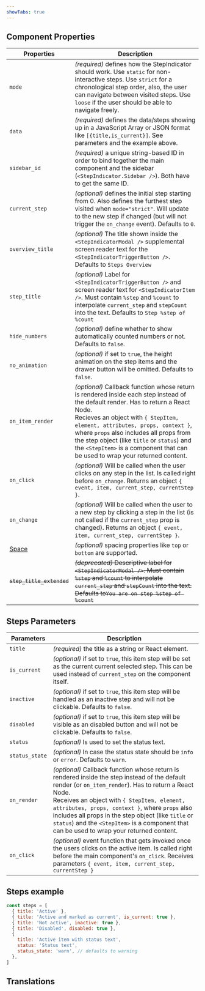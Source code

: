 ```yaml
---
showTabs: true
---
```



## Component Properties

| Properties                              | Description                                                                                                                                                                                                                                                                                                                                                                                      |
| --------------------------------------- | ------------------------------------------------------------------------------------------------------------------------------------------------------------------------------------------------------------------------------------------------------------------------------------------------------------------------------------------------------------------------------------------------ |
| `mode`                                  | _(required)_ defines how the StepIndicator should work. Use `static` for non-interactive steps. Use `strict` for a chronological step order, also, the user can navigate between visited steps. Use `loose` if the user should be able to navigate freely.                                                                                                                                       |
| `data`                                  | _(required)_ defines the data/steps showing up in a JavaScript Array or JSON format like `[{title,is_current}]`. See parameters and the example above.                                                                                                                                                                                                                                           |
| `sidebar_id`                            | _(required)_ a unique string-based ID in order to bind together the main component and the sidebar (`<StepIndicator.Sidebar />`). Both have to get the same ID.                                                                                                                                                                                                                                  |
| `current_step`                          | _(optional)_ defines the initial step starting from 0. Also defines the furthest step visited when `mode="strict"`. Will update to the new step if changed (but will not trigger the `on_change` event). Defaults to `0`.                                                                                                                                                                        |
| `overview_title`                        | _(optional)_ The title shown inside the `<StepIndicatorModal />` supplemental screen reader text for the `<StepIndicatorTriggerButton />`. Defaults to `Steps Overview`                                                                                                                                                                                                                          |
| `step_title`                            | _(optional)_ Label for `<StepIndicatorTriggerButton />` and screen reader text for `<StepIndicatorItem />`. Must contain `%step` and `%count` to interpolate `current_step` and `stepCount` into the text. Defaults to `Step %step of %count`                                                                                                                                                    |
| `hide_numbers`                          | _(optional)_ define whether to show automatically counted numbers or not. Defaults to `false`.                                                                                                                                                                                                                                                                                                   |
| `no_animation`                          | _(optional)_ if set to `true`, the height animation on the step items and the drawer button will be omitted. Defaults to `false`.                                                                                                                                                                                                                                                                |
| `on_item_render`                        | _(optional)_ Callback function whose return is rendered inside each step instead of the default render. Has to return a React Node. <br/> Recieves an object with `{ StepItem, element, attributes, props, context }`, where `props` also includes all props from the step object (like `title` or `status`) and the `<StepItem>` is a component that can be used to wrap your returned content. |
| `on_click`                              | _(optional)_ Will be called when the user clicks on any step in the list. Is called right before `on_change`. Returns an object `{ event, item, current_step, currentStep }`.                                                                                                                                                                                                                    |
| `on_change`                             | _(optional)_ Will be called when the user to a new step by clicking a step in the list (is not called if the `current_step` prop is changed). Returns an object `{ event, item, current_step, currentStep }`.                                                                                                                                                                                    |
| [Space](/uilib/layout/space/properties) | _(optional)_ spacing properties like `top` or `bottom` are supported.                                                                                                                                                                                                                                                                                                                            |
| ~~`step_title_extended`~~               | ~~_(deprecated)_ Descriptive label for `<StepIndicatorModal />`. Must contain `%step` and `%count` to interpolate `current_step` and `stepCount` into the text. Defaults to`You are on step %step of %count`~~                                                                                                                                                                                   |

## Steps Parameters

| Parameters     | Description                                                                                                                                                                                                                                                                                                                                                                                                         |
| -------------- | ------------------------------------------------------------------------------------------------------------------------------------------------------------------------------------------------------------------------------------------------------------------------------------------------------------------------------------------------------------------------------------------------------------------- |
| `title`        | _(required)_ the title as a string or React element.                                                                                                                                                                                                                                                                                                                                                                |
| `is_current`   | _(optional)_ if set to `true`, this item step will be set as the current current selected step. This can be used instead of `current_step` on the component itself.                                                                                                                                                                                                                                                 |
| `inactive`     | _(optional)_ if set to `true`, this item step will be handled as an inactive step and will not be clickable. Defaults to `false`.                                                                                                                                                                                                                                                                                   |
| `disabled`     | _(optional)_ if set to `true`, this item step will be visible as an disabled button and will not be clickable. Defaults to `false`.                                                                                                                                                                                                                                                                                 |
| `status`       | _(optional)_ Is used to set the status text.                                                                                                                                                                                                                                                                                                                                                                        |
| `status_state` | _(optional)_ In case the status state should be `info` or `error`. Defaults to `warn`.                                                                                                                                                                                                                                                                                                                              |
| `on_render`    | _(optional)_ Callback function whose return is rendered inside the step instead of the default render (or `on_item_render`). Has to return a React Node. <br/> Receives an object with `{ StepItem, element, attributes, props, context }`, where `props` also includes all props in the step object (like `title` or `status`) and the `<StepItem>` is a component that can be used to wrap your returned content. |
| `on_click`     | _(optional)_ event function that gets invoked once the users clicks on the active item. Is called right before the main component's `on_click`. Receives parameters `{ event, item, current_step, currentStep }`                                                                                                                                                                                                    |

## Steps example

```js
const steps = [
  { title: 'Active' },
  { title: 'Active and marked as current', is_current: true },
  { title: 'Not active', inactive: true },
  { title: 'Disabled', disabled: true },
  {
    title: 'Active item with status text',
    status: 'Status text',
    status_state: 'warn', // defaults to warning
  },
]
```

## Translations

<TranslationsTable localeKey="StepIndicator" />
